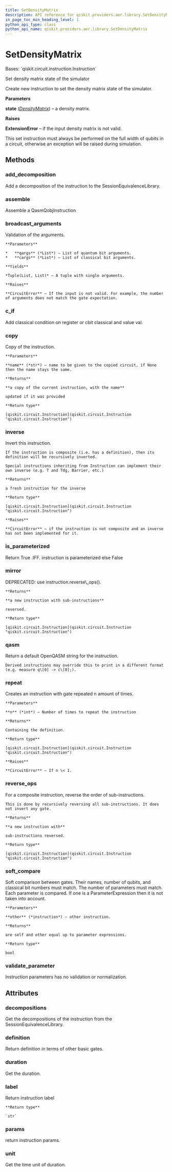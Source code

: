 ```yaml
---
title: SetDensityMatrix
description: API reference for qiskit.providers.aer.library.SetDensityMatrix
in_page_toc_min_heading_level: 1
python_api_type: class
python_api_name: qiskit.providers.aer.library.SetDensityMatrix
---
```


# SetDensityMatrix

<Class id="qiskit.providers.aer.library.SetDensityMatrix" github="https://github.com/qiskit/qiskit-aer/tree/stable/0.8/qiskit/providers/aer/library/set_instructions/set_density_matrix.py" signature="SetDensityMatrix(state)">
  Bases: `qiskit.circuit.instruction.Instruction`

  Set density matrix state of the simulator

  Create new instruction to set the density matrix state of the simulator.

  **Parameters**

  **state** ([*DensityMatrix*](qiskit.quantum_info.DensityMatrix "qiskit.quantum_info.DensityMatrix")) – a density matrix.

  **Raises**

  **ExtensionError** – if the input density matrix is not valid.

  <Admonition title="Note" type="note">
    This set instruction must always be performed on the full width of qubits in a circuit, otherwise an exception will be raised during simulation.
  </Admonition>

  ## Methods

  ### add\_decomposition

  <Function id="qiskit.providers.aer.library.SetDensityMatrix.add_decomposition" name="add_decomposition" signature="SetDensityMatrix.add_decomposition(decomposition)">
    Add a decomposition of the instruction to the SessionEquivalenceLibrary.
  </Function>

  ### assemble

  <Function id="qiskit.providers.aer.library.SetDensityMatrix.assemble" name="assemble" signature="SetDensityMatrix.assemble()">
    Assemble a QasmQobjInstruction
  </Function>

  ### broadcast\_arguments

  <Function id="qiskit.providers.aer.library.SetDensityMatrix.broadcast_arguments" name="broadcast_arguments" signature="SetDensityMatrix.broadcast_arguments(qargs, cargs)">
    Validation of the arguments.

    **Parameters**

    *   **qargs** (*List*) – List of quantum bit arguments.
    *   **cargs** (*List*) – List of classical bit arguments.

    **Yields**

    *Tuple(List, List)* – A tuple with single arguments.

    **Raises**

    **CircuitError** – If the input is not valid. For example, the number of arguments does not match the gate expectation.
  </Function>

  ### c\_if

  <Function id="qiskit.providers.aer.library.SetDensityMatrix.c_if" name="c_if" signature="SetDensityMatrix.c_if(classical, val)">
    Add classical condition on register or cbit classical and value val.
  </Function>

  ### copy

  <Function id="qiskit.providers.aer.library.SetDensityMatrix.copy" name="copy" signature="SetDensityMatrix.copy(name=None)">
    Copy of the instruction.

    **Parameters**

    **name** (*str*) – name to be given to the copied circuit, if None then the name stays the same.

    **Returns**

    **a copy of the current instruction, with the name**

    updated if it was provided

    **Return type**

    [qiskit.circuit.Instruction](qiskit.circuit.Instruction "qiskit.circuit.Instruction")
  </Function>

  ### inverse

  <Function id="qiskit.providers.aer.library.SetDensityMatrix.inverse" name="inverse" signature="SetDensityMatrix.inverse()">
    Invert this instruction.

    If the instruction is composite (i.e. has a definition), then its definition will be recursively inverted.

    Special instructions inheriting from Instruction can implement their own inverse (e.g. T and Tdg, Barrier, etc.)

    **Returns**

    a fresh instruction for the inverse

    **Return type**

    [qiskit.circuit.Instruction](qiskit.circuit.Instruction "qiskit.circuit.Instruction")

    **Raises**

    **CircuitError** – if the instruction is not composite and an inverse has not been implemented for it.
  </Function>

  ### is\_parameterized

  <Function id="qiskit.providers.aer.library.SetDensityMatrix.is_parameterized" name="is_parameterized" signature="SetDensityMatrix.is_parameterized()">
    Return True .IFF. instruction is parameterized else False
  </Function>

  ### mirror

  <Function id="qiskit.providers.aer.library.SetDensityMatrix.mirror" name="mirror" signature="SetDensityMatrix.mirror()">
    DEPRECATED: use instruction.reverse\_ops().

    **Returns**

    **a new instruction with sub-instructions**

    reversed.

    **Return type**

    [qiskit.circuit.Instruction](qiskit.circuit.Instruction "qiskit.circuit.Instruction")
  </Function>

  ### qasm

  <Function id="qiskit.providers.aer.library.SetDensityMatrix.qasm" name="qasm" signature="SetDensityMatrix.qasm()">
    Return a default OpenQASM string for the instruction.

    Derived instructions may override this to print in a different format (e.g. measure q\[0] -> c\[0];).
  </Function>

  ### repeat

  <Function id="qiskit.providers.aer.library.SetDensityMatrix.repeat" name="repeat" signature="SetDensityMatrix.repeat(n)">
    Creates an instruction with gate repeated n amount of times.

    **Parameters**

    **n** (*int*) – Number of times to repeat the instruction

    **Returns**

    Containing the definition.

    **Return type**

    [qiskit.circuit.Instruction](qiskit.circuit.Instruction "qiskit.circuit.Instruction")

    **Raises**

    **CircuitError** – If n \< 1.
  </Function>

  ### reverse\_ops

  <Function id="qiskit.providers.aer.library.SetDensityMatrix.reverse_ops" name="reverse_ops" signature="SetDensityMatrix.reverse_ops()">
    For a composite instruction, reverse the order of sub-instructions.

    This is done by recursively reversing all sub-instructions. It does not invert any gate.

    **Returns**

    **a new instruction with**

    sub-instructions reversed.

    **Return type**

    [qiskit.circuit.Instruction](qiskit.circuit.Instruction "qiskit.circuit.Instruction")
  </Function>

  ### soft\_compare

  <Function id="qiskit.providers.aer.library.SetDensityMatrix.soft_compare" name="soft_compare" signature="SetDensityMatrix.soft_compare(other)">
    Soft comparison between gates. Their names, number of qubits, and classical bit numbers must match. The number of parameters must match. Each parameter is compared. If one is a ParameterExpression then it is not taken into account.

    **Parameters**

    **other** (*instruction*) – other instruction.

    **Returns**

    are self and other equal up to parameter expressions.

    **Return type**

    bool
  </Function>

  ### validate\_parameter

  <Function id="qiskit.providers.aer.library.SetDensityMatrix.validate_parameter" name="validate_parameter" signature="SetDensityMatrix.validate_parameter(parameter)">
    Instruction parameters has no validation or normalization.
  </Function>

  ## Attributes

  ### decompositions

  <Attribute id="qiskit.providers.aer.library.SetDensityMatrix.decompositions" name="decompositions">
    Get the decompositions of the instruction from the SessionEquivalenceLibrary.
  </Attribute>

  ### definition

  <Attribute id="qiskit.providers.aer.library.SetDensityMatrix.definition" name="definition">
    Return definition in terms of other basic gates.
  </Attribute>

  ### duration

  <Attribute id="qiskit.providers.aer.library.SetDensityMatrix.duration" name="duration">
    Get the duration.
  </Attribute>

  ### label

  <Attribute id="qiskit.providers.aer.library.SetDensityMatrix.label" name="label">
    Return instruction label

    **Return type**

    `str`
  </Attribute>

  ### params

  <Attribute id="qiskit.providers.aer.library.SetDensityMatrix.params" name="params">
    return instruction params.
  </Attribute>

  ### unit

  <Attribute id="qiskit.providers.aer.library.SetDensityMatrix.unit" name="unit">
    Get the time unit of duration.
  </Attribute>
</Class>

